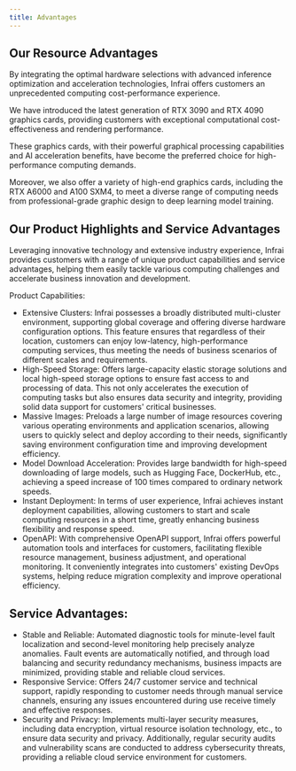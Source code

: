 ```yaml
---
title: Advantages
---
```


## Our Resource Advantages
By integrating the optimal hardware selections with advanced inference optimization and acceleration technologies, Infrai offers customers an unprecedented computing cost-performance experience.

We have introduced the latest generation of RTX 3090 and RTX 4090 graphics cards, providing customers with exceptional computational cost-effectiveness and rendering performance.

These graphics cards, with their powerful graphical processing capabilities and AI acceleration benefits, have become the preferred choice for high-performance computing demands.

Moreover, we also offer a variety of high-end graphics cards, including the RTX A6000 and A100 SXM4, to meet a diverse range of computing needs from professional-grade graphic design to deep learning model training.

## Our Product Highlights and Service Advantages

Leveraging innovative technology and extensive industry experience, Infrai provides customers with a range of unique product capabilities and service advantages, helping them easily tackle various computing challenges and accelerate business innovation and development.

Product Capabilities:
- Extensive Clusters: Infrai possesses a broadly distributed multi-cluster environment, supporting global coverage and offering diverse hardware configuration options. This feature ensures that regardless of their location, customers can enjoy low-latency, high-performance computing services, thus meeting the needs of business scenarios of different scales and requirements.
- High-Speed Storage: Offers large-capacity elastic storage solutions and local high-speed storage options to ensure fast access to and processing of data. This not only accelerates the execution of computing tasks but also ensures data security and integrity, providing solid data support for customers' critical businesses.
- Massive Images: Preloads a large number of image resources covering various operating environments and application scenarios, allowing users to quickly select and deploy according to their needs, significantly saving environment configuration time and improving development efficiency.
- Model Download Acceleration: Provides large bandwidth for high-speed downloading of large models, such as Hugging Face, DockerHub, etc., achieving a speed increase of 100 times compared to ordinary network speeds.
- Instant Deployment: In terms of user experience, Infrai achieves instant deployment capabilities, allowing customers to start and scale computing resources in a short time, greatly enhancing business flexibility and response speed.
- OpenAPI: With comprehensive OpenAPI support, Infrai offers powerful automation tools and interfaces for customers, facilitating flexible resource management, business adjustment, and operational monitoring. It conveniently integrates into customers' existing DevOps systems, helping reduce migration complexity and improve operational efficiency.

## Service Advantages:
- Stable and Reliable: Automated diagnostic tools for minute-level fault localization and second-level monitoring help precisely analyze anomalies. Fault events are automatically notified, and through load balancing and security redundancy mechanisms, business impacts are minimized, providing stable and reliable cloud services.
- Responsive Service: Offers 24/7 customer service and technical support, rapidly responding to customer needs through manual service channels, ensuring any issues encountered during use receive timely and effective responses.
- Security and Privacy: Implements multi-layer security measures, including data encryption, virtual resource isolation technology, etc., to ensure data security and privacy. Additionally, regular security audits and vulnerability scans are conducted to address cybersecurity threats, providing a reliable cloud service environment for customers.


